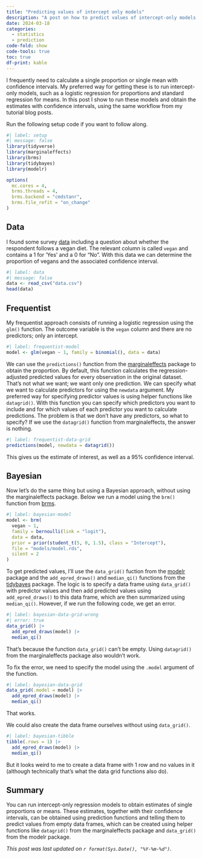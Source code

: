 ```yaml
---
title: "Predicting values of intercept only models"
description: "A post on how to predict values of intercept-only models."
date: 2024-03-18
categories:
  - statistics
  - prediction
code-fold: show
code-tools: true
toc: true
df-print: kable
---
```


I frequently need to calculate a single proportion or single mean with confidence intervals. My preferred way for getting these is to run intercept-only models, such as a logistic regression for proportions and standard regression for means. In this post I show to run these models and obtain the estimates with confidence intervals, using the same workflow from my tutorial blog posts. 

Run the following setup code if you want to follow along.

```r
#| label: setup
#| message: false
library(tidyverse)
library(marginaleffects)
library(brms)
library(tidybayes)
library(modelr)

options(
  mc.cores = 4,
  brms.threads = 4,
  brms.backend = "cmdstanr",
  brms.file_refit = "on_change"
)
```

## Data

I found some survey [data](https://doi.org/10.17026/dans-x2z-n2bh) including a question about whether the respondent follows a vegan diet. The relevant column is called `vegan` and contains a 1 for 'Yes' and a 0 for "No". With this data we can determine the proportion of vegans and the associated confidence interval.

```r
#| label: data
#| message: false
data <- read_csv("data.csv")
head(data)
```

## Frequentist

My frequentist approach consists of running a logistic regression using the `glm()` function. The outcome variable is the `vegan` column and there are no predictors; only an intercept.

```r
#| label: frequentist-model
model <- glm(vegan ~ 1, family = binomial(), data = data)
```

We can use the `predictions()` function from the [marginaleffects](https://marginaleffects.com) package to obtain the proportion. By default, this function calculates the regression-adjusted predicted values for every observation in the original dataset. That's not what we want; we want only one prediction. We can specify what we want to calculate predictors for using the `newdata` argument. My preferred way for specifying predictor values is using helper functions like `datagrid()`. With this function you can specify which predictors you want to include and for which values of each predictor you want to calculate predictions. The problem is that we don't have any predictors, so what to specify? If we use the `datagrid()` function from marginaleffects, the answer is nothing.

```r
#| label: frequentist-data-grid
predictions(model, newdata = datagrid())
```

This gives us the estimate of interest, as well as a 95% confidence interval.

## Bayesian

Now let's do the same thing but using a Bayesian approach, without using the marginaleffects package. Below we run a model using the `brm()` function from [brms](https://paul-buerkner.github.io/brms/). 

```r
#| label: bayesian-model
model <- brm(
  vegan ~ 1,
  family = bernoulli(link = "logit"),
  data = data,
  prior = prior(student_t(5, 0, 1.5), class = "Intercept"),
  file = "models/model.rds",
  silent = 2
)
```

To get predicted values, I'll use the `data_grid()` fuction from the [modelr](https://modelr.tidyverse.org) package and the `add_epred_draws()` and `median_qi()` functions from the [tidybayes](http://mjskay.github.io/tidybayes/) package. The logic is to specify a data frame using `data_grid()` with predictor values and then add predicted values using `add_epred_draws()` to this data frame, which are then summarized using `median_qi()`. However, if we run the following code, we get an error.

```r
#| label: bayesian-data-grid-wrong
#| error: true
data_grid() |>
  add_epred_draws(model) |>
  median_qi()
```

That's because the function `data_grid()` can't be empty. Using `datagrid()` from the marginaleffects package also wouldn't work.

To fix the error, we need to specify the model using the `.model` argument of the function.

```r
#| label: bayesian-data-grid
data_grid(.model = model) |>
  add_epred_draws(model) |>
  median_qi()
```

That works.

We could also create the data frame ourselves without using `data_grid()`.

```r
#| label: bayesian-tibble
tibble(.rows = 1) |>
  add_epred_draws(model) |>
  median_qi()
```

But it looks weird to me to create a data frame with 1 row and no values in it (although technically that's what the data grid functions also do).

## Summary

You can run intercept-only regression models to obtain estimates of single proportions or means. These estimates, together with their confidence intervals, can be obtained using prediction functions and telling them to predict values from empty data frames, which can be created using helper functions like `datagrid()` from the marginaleffects package and `data_grid()` from the modelr package.

*This post was last updated on `r format(Sys.Date(), "%Y-%m-%d")`.*